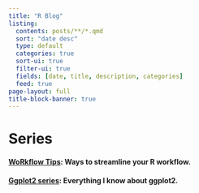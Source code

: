 ```yaml
---
title: "R Blog"
listing:
  contents: posts/**/*.qmd
  sort: "date desc"
  type: default
  categories: true
  sort-ui: true
  filter-ui: true
  fields: [date, title, description, categories]
  feed: true
page-layout: full
title-block-banner: true
---
```


# Series

#### [WoRkflow Tips](workflow-series.html): Ways to streamline your R workflow.

#### [Ggplot2 series](ggplot-series.html): Everything I know about ggplot2.
